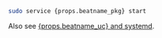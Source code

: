 

```sh
sudo service {props.beatname_pkg} start
```

<InitdNote beatname_url={props.beatname_url} />

Also see [{props.beatname_uc} and systemd]({beatname_url}/running-with-systemd.html).
